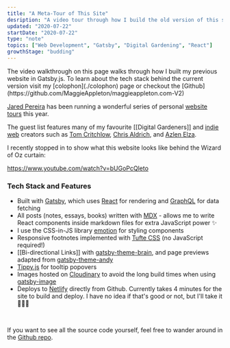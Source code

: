 ```yaml
---
title: "A Meta-Tour of This Site"
desription: "A video tour through how I build the old version of this site"
updated: "2020-07-22"
startDate: "2020-07-22"
type: "note"
topics: ["Web Development", "Gatsby", "Digital Gardening", "React"]
growthStage: "budding"
---
```


<Alert>
    The video walkthrough on this page walks through how I built my previous
    website in Gatsby.js. To learn about the tech stack behind the current
    version visit my [colophon](./colophon) page or checkout the
    [Github](https://github.com/MaggieAppleton/maggieappleton.com-V2)
</Alert>

[Jared Pereira](https://awarm.space/) has been running a wonderful series of personal [website tours](https://www.youtube.com/playlist?list=PLEXbN99LY3OCarUeXcxWeZzOelXQvVdAA) this year.

The guest list features many of my favourite [[Digital Gardeners]] and [indie web](https://indieweb.org/) creators such as [Tom Critchlow](https://tomcritchlow.com/), [Chris Aldrich](https://boffosocko.com/), and [Azlen Elza](https://azlen.me/).

I recently stopped in to show what this website looks like behind the Wizard of Oz curtain:

https://www.youtube.com/watch?v=bUGoPcQleto

### Tech Stack and Features

-   Built with [Gatsby](https://www.gatsbyjs.org/), which uses [React](https://reactjs.org/) for rendering and [GraphQL](https://graphql.org/) for data fetching
-   All posts (notes, essays, books) written with [MDX](https://mdxjs.com/) - allows me to write React components inside markdown files for extra JavaScript power ✨
-   I use the CSS-in-JS library [emotion](https://emotion.sh/docs/introduction) for styling components
-   Responsive footnotes implemented with [Tufte CSS](https://edwardtufte.github.io/tufte-css/) (no JavaScript required!)
-   [[Bi-directional Links]] with [gatsby-theme-brain](https://github.com/aengusmcmillin/gatsby-theme-brain), and page previews adapted from [gatsby-theme-andy](https://github.com/aravindballa/gatsby-theme-andy)
-   [Tippy.js](https://atomiks.github.io/tippyjs/) for tooltip popovers
-   Images hosted on [Cloudinary](https://cloudinary.com/) to avoid the long build times when using [gatsby-image](https://www.gatsbyjs.org/packages/gatsby-image/)
-   Deploys to [Netlify](https://www.netlify.com/) directly from Github. Currently takes 4 minutes for the site to build and deploy. I have no idea if that's good or not, but I'll take it 🤷🏻‍♀️

<br />

<SimpleCard width="740px">

If you want to see all the source code yourself, feel free to wander around in the [Github repo](https://github.com/MaggieAppleton/maggieappleton.com).

</SimpleCard>
